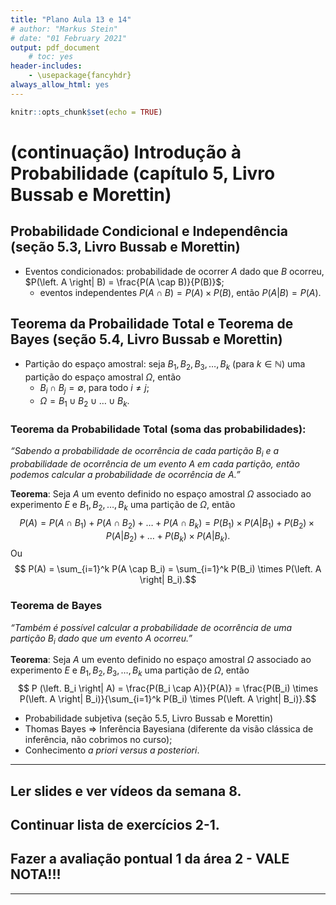 ```yaml
---
title: "Plano Aula 13 e 14"
# author: "Markus Stein"
# date: "01 February 2021"
output: pdf_document
    # toc: yes
header-includes:
    - \usepackage{fancyhdr}
always_allow_html: yes
---
```

\addtolength{\headheight}{1.0cm}
\pagestyle{fancyplain} 
\lhead{\includegraphics[height=1.5cm]{logoIME.png}}
\rhead{\includegraphics[height=1.5cm]{images.jpg}}
\chead{UNIVERSIDADE FEDERAL DO RIO GRANDE DO SUL \\
INSTITUTO DE MATEMÁTICA E ESTATÍSTICA \\
DEPARTAMENTO DE ESTATÍSTICA \\
\vspace{0.3cm}
MAT02214 - Estatística Geral 1 - 2022/2
}
\renewcommand{\headrulewidth}{0pt} 


```r
knitr::opts_chunk$set(echo = TRUE)
```

# (continuação) Introdução à Probabilidade (capítulo 5, Livro Bussab e Morettin)
<!-- * Estatística Descritiva $\Rightarrow$ **Teoria da Probabilidade** $\Rightarrow$ Inferência Estatística. -->
<!-- * Modelos Determinísticos *versus* Modelos Probabilíticos   -->

<!-- **Exemplo 1**: Qual a distância percorrida de um objeto sabendo sua velocidade e o tempo de deslocamento?   -->
<!-- **Exemplo 2**: Como calcular a quantidade de chuva que cairá em uma certa região num determinado período?   -->
<!-- **Exemplo 3**: Qual a face que ficará para cima após o lançamento de um dado *honesto*?          -->


<!-- ## Experimento aleatório ($E$) -->
<!-- * Modelo Probabilístico, definir: -->
<!--     + os possíveis resultados de exeprimento; -->
<!--     + todas as combinações de possíveis resultados; -->
<!--     + como atribuir probabilidades aos resultados e combinações.  -->

<!-- **(... cont.) Exemplo 3**: $E$: observar a face que ficará para cima após o lançamento de um dado.        -->

<!-- ### Espaço Amostral ($S$ ou $\Omega$) -->
<!-- Conjunto de possíveis resultados do experimento.   -->

<!-- * Eventos ($A$, $B$, ...) -->
<!--     + Ponto Amostral ($\omega$) -->

<!-- **(... cont.) Exemplo 3**: $\Omega = \left\{ 1, 2, 3, 4, 5, 6 \right\}$. Exemplo de evento, $A$: observar face par. Então $A = \left\{ 2, 4, 6 \right\}$  -->

<!-- ### Álgebra de Eventos ($\cup$, $\cap$, $A^c$ ou $\overline A$, ...) (slides 1-6, página 13) -->
<!-- * Operações entre conjuntos (RELEMBRAR!!!): `eventos = conjuntos`; -->
<!--     + Contagens: permutação, arranjo e combinatória; -->
<!-- * Eventos especiais: $\emptyset$; $\Omega \in \Omega$, ... ; -->
<!-- * Eventos mutuamente exclusivos (excludentes): $A \cap B = \emptyset$.  -->

<!-- ### (Medida de) Probabilidade (slides 1-6, página 23) -->
<!-- * Definições/conceitos de Probabilidade: clássico (*a priori*), frequentista (*a posteriori*) e subjetiva.   -->

<!-- **Axiomas de Kolmogorov**: seja $A$ um evento definido no espaço amostral $\Omega$ associado ao experimento $E$, então a medida (número real) $P(A)$ é denominada a probabilidade de ocorrência do evento $A$ se   -->

<!-- 1. $0 \leq P(A) \leq 1$,  -->
<!-- 2. $P(\Omega)=1$, -->
<!-- 3. Se $A \cap B = \emptyset$, então $P(A \cup B) = P(A) + P(B)$. -->

<!-- * Teoremas/Propriedades  (seção 5.2, Livro Bussab e Morettin) -->

## Probabilidade Condicional e Independência (seção 5.3, Livro Bussab e Morettin)
* Eventos condicionados: probabilidade de ocorrer $A$ dado que $B$ ocorreu, $P(\left. A \right| B) = \frac{P(A \cap B)}{P(B)}$;
    + eventos independentes $P(A \cap B) = P(A) \times P(B)$, então $P(\left. A \right| B) = P(A)$.

## Teorema da Probailidade Total e Teorema de Bayes (seção 5.4, Livro Bussab e Morettin)
* Partição do espaço amostral: seja $B_1, B_2, B_3, \ldots, B_k$ (para $k \in \mathbb{N}$) uma partição do espaço amostral $\Omega$, então
    + $B_i \cap B_j = \emptyset$, para todo $i \neq j$;
    + $\Omega = B_1 \cup B_2 \cup \ldots \cup B_k$.

### Teorema da Probabilidade Total (soma das probabilidades):
*"Sabendo a probabilidade de ocorrência de cada partição $B_i$ e a probabilidade de ocorrência de um evento $A$ em cada partição, então podemos calcular a probabilidade de ocorrência de $A$."*

**Teorema**: Seja $A$ um evento definido no espaço amostral $\Omega$ associado ao experimento $E$ e $B_1, B_2, \ldots, B_k$ uma partição de $\Omega$, então
$$ P(A) = P(A \cap B_1) + P(A \cap B_2) + \ldots + P(A \cap B_k) = P(B_1) \times P(\left. A \right| B_1) + P(B_2) \times P(\left. A \right| B_2) + \ldots + P(B_k) \times P(\left. A \right| B_k).$$
Ou
$$ P(A) = \sum_{i=1}^k P(A \cap B_i) = \sum_{i=1}^k P(B_i) \times P(\left. A \right| B_i).$$

### Teorema de Bayes
*"Também é possível calcular a probabilidade de ocorrência de uma partição $B_i$ dado que um evento $A$ ocorreu."*

**Teorema**: Seja $A$ um evento definido no espaço amostral $\Omega$ associado ao experimento $E$ e $B_1, B_2, B_3, \ldots, B_k$ uma partição de $\Omega$, então
$$ P (\left. B_i \right| A) = \frac{P(B_i \cap A)}{P(A)} = \frac{P(B_i) \times P(\left. A \right| B_i)}{\sum_{i=1}^k P(B_i) \times P(\left. A \right| B_i)}.$$

* Probabilidade subjetiva (seção 5.5, Livro Bussab e Morettin)
* Thomas Bayes $\Rightarrow$ Inferência Bayesiana (diferente da visão clássica de inferência, não cobrimos no curso);
* Conhecimento *a priori* *versus* *a posteriori*.

\vspace{2.0cm}

***
## Ler slides e ver vídeos da semana 8.
## Continuar lista de exercícios 2-1.
## Fazer a avaliação pontual 1 da área 2 - VALE NOTA!!!
***

<!-- \vspace{0.5cm} -->

<!-- O que importa na prática?! -->

<!-- * Usar software para construir estatísticas descritiva: -->

<!--     + Usando planilhas eletrônicas, `Google Sheets`, ou `Microsoft Excel`, ... -->

<!--     + Usando `R` e `RStudio` -->

<!-- Como baixar e iniciar o `R`? Arquivo em [MAT02219EAD/R-exams/TutorialR.html](https://htmlpreview.github.io/?https://github.com/markus-stein/MAT02219EAD/blob/master/R-exams/TutorialR.html) -->

<!-- * Interpretar adequadamente os resultados! -->

